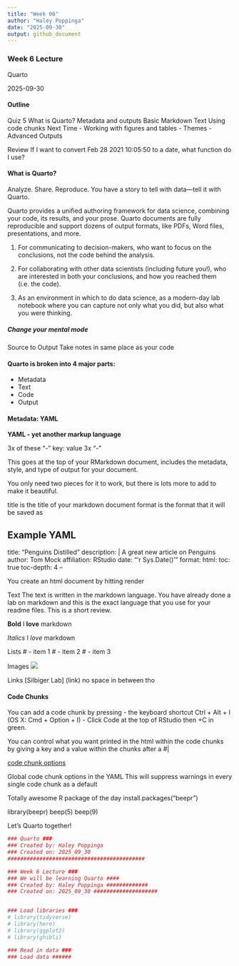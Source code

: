 ```yaml
---
title: "Week 06"
author: "Haley Poppinga"
date: "2025-09-30"
output: github_document
---
```


### Week 6 Lecture  
Quarto
 
2025-09-30

#### Outline
Quiz 5
What is Quarto?
Metadata and outputs
Basic Markdown Text
Using code chunks
Next Time
- Working with figures and tables
- Themes
- Advanced Outputs


Review
If I want to convert Feb 28 2021 10:05:50 to a date, what function do I use?



#### What is Quarto?
Analyze. Share. Reproduce. You have a story to tell with data—tell it with Quarto.



Quarto provides a unified authoring framework for data science, combining your code, its results, and your prose. Quarto documents are fully reproducible and support dozens of output formats, like PDFs, Word files, presentations, and more.


1) For communicating to decision-makers, who want to focus on the conclusions, not the code behind the analysis.

2) For collaborating with other data scientists (including future you!), who are interested in both your conclusions, and how you reached them (i.e. the code).

3) As an environment in which to do data science, as a modern-day lab notebook where you can capture not only what you did, but also what you were thinking.


##### Change your mental mode
Source to Output 
Take notes in same place as your code


#### Quarto is broken into 4 major parts:

* Metadata
* Text
* Code
* Output

#### Metadata: YAML
**YAML - yet another markup language**

3x of these "-"
key: value
3x "-"

This goes at the top of your RMarkdown document, includes the metadata, style, and type of output for your document.

You only need two pieces for it to work, but there is lots more to add to make it beautiful.

title is the title of your markdown document
format is the format that it will be saved as

Example YAML
--
title: "Penguins Distilled"
description: | 
  A great new article on Penguins
author: Tom Mock
affiliation: RStudio
date: "'r Sys.Date()'"
format: 
  html:
    toc: true
    toc-depth: 4
--

You create an html document by hitting render

Text
The text is written in the markdown language. You have already done a lab on markdown and this is the exact language that you use for your readme files. This is a short review.


**Bold**
I **love** markdown

*Italics*
I *love* markdown

Lists
# - item 1
# - item 2
# - item 3

Images
![ ](image link)

Links
[Silbiger Lab] (link)
no space in between tho



#### Code Chunks
You can add a code chunk by pressing
- the keyboard shortcut Ctrl + Alt + I (OS X: Cmd + Option + I) 
- Click Code at the top of RStudio then +C in green.

You can control what you want printed in the html within the code chunks by giving a key and a value within the chunks after a #|

[code chunk options](https://quarto.org/docs/reference/cells/cells-knitr.html)

Global code chunk options in the YAML
This will suppress warnings in every single code chunk as a default


Totally awesome R package of the day
install.packages("beepr")

library(beepr)
beep(5)
beep(9)

Let’s Quarto together!



```r
### Quarto ###
### Created by: Haley Poppinga
### Created on: 2025_09_30
###########################################

### Week 6 Lecture ###
### We will be learning Quarto ####
### Created by: Haley Poppinga #############
### Created on: 2025_09_30 ####################


### Load libraries ###
# library(tidyverse)
# library(here)
# library(ggplot2)
# library(ghibli) 

### Read in data ###
### Load data ######
```



